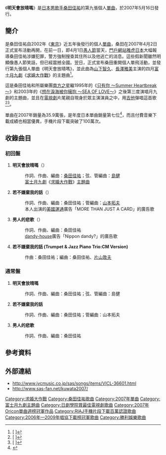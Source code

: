 {{Infobox Single
|Name           = 明天會放晴嗎<br />{{lang|ja|明日晴れるかな}}
|Cover          = 明日晴れるかな.jpg
|Artist         = [[桑田佳祐|桑田佳祐]]
|Album          =
|Released       = 2007年5月16日
|Format         = 12cm [[CD|CD]]<br/>12英寸[[黑膠唱片|黑膠唱片]]
|Recorded       = 2006年12月—2007年3月
|Genre          = [[搖滾樂|搖滾]]
|Length         = 14分48秒（初回盤）<br />13分33秒（通常盤）
|Label          = [[Victor_TAISHITA|Victor TAISHITA]]/<br />[[SPEEDSTAR_RECORDS|SPEEDSTAR RECORDS]]
|Writer         = [[桑田佳祐|桑田佳祐]]
|Producer       = [[桑田佳祐|桑田佳祐]]
|Certification  = *白金（[[日本唱片協會|日本唱片協會]]）
*双白金（手機全曲下載，[[日本唱片協會|日本唱片協會]] 2019年2月）
*Million（手機片段下載，[[日本唱片協會|日本唱片協會]]）
|Chart position = *週間最高排行第1位（[[Oricon|Oricon]]）
*週間最高排行第1位（[[COUNT_DOWN_TV|CDTV]]）
*2007年度年間排行第7位（[[Oricon|Oricon]]）
*2007年度年間排行第2位（[[DHC|DHC]] [[DHC_COUNTDOWN_jp|COUNTDOWN JAPAN]]）
|Last single    = [[東京_(桑田佳祐單曲)|東京]]<br />（2002年）
|This single    = '''明天會放晴嗎''' <br />（2007年）
|Next single    = [[聽風的詩篇|聽風的詩篇]]<br />（2007年）
}}
{{japanese|japanese=明日晴れるかな|kana=あした はれるかな|romaji=Ashita Harerukana}}
《'''明天會放晴嗎'''》是[[日本|日本]][[男歌手|男歌手]][[桑田佳祐|桑田佳祐]]的第九張個人[[單曲|單曲]]，於2007年5月16日發行。

== 簡介 ==
是桑田佳祐自2002年《[[東京_(桑田佳祐單曲)|東京]]》近五年後發行的個人[[單曲|單曲]]，桑田在2007年4月2日正式宣布活動再開，在前一日，即4月1日[[愚人節|愚人節]]當天，[[門戶網站|門戶網站]][[雅虎日本|雅虎日本]]大幅報導桑田佳祐涉嫌犯罪，警方強制搜查其住所以及他逃亡的消息。這些假新聞雖然明顯像愚人節笑話，但已經震撼全國。翌日，正式宣布桑田重開個人單飛活動，並發行第九張個人單曲《明天會放晴嗎》，並此曲為[[山下智久|山下智久]]、[[長澤雅美|長澤雅美]]主演的四月[[富士電視台|富士]][[富士電視台週一晚間九點連續劇|月九劇]]《[[求婚大作戰|求婚大作戰]]》的主題曲<ref>[{{Cite web |url=http://www.rbbtoday.com/article/2007/04/02/40323.html |script-title=ja:日本中を震撼させた桑田佳祐、強制捜査の真相とは |accessdate=2010-08-01 |archive-date=2010-04-05 |archive-url=https://web.archive.org/web/20100405013633/http://www.rbbtoday.com/article/2007/04/02/40323.html |dead-url=no }} {{lang|ja|日本中を震撼させた桑田佳祐、強制捜査の真相とは}}]</ref>。

這是桑田佳祐和所屬樂團[[南方之星|南方之星]]繼1995年的《[[只有你_～Summer_Heartbreak～|只有你 ～Summer Heartbreak～]]》和2003年的《[[想在淚海被你擁抱_～SEA_OF_LOVE～|想在淚海被你擁抱 ～SEA OF LOVE～]]》之後第三度演唱月九劇的主題曲，並且在[[日劇|電視劇]]片尾親自現身於眾主演演員之中，用[[吉他|吉他]]彈唱這首歌<ref>[{{Cite web |url=http://news.livedoor.com/article/detail/3103850/ |script-title=ja:桑田佳祐、山下智久と長澤まさみと共演 |accessdate=2010-08-01 |archive-date=2016-03-04 |archive-url=https://web.archive.org/web/20160304221421/http://news.livedoor.com/article/detail/3103850/ |dead-url=no }} {{lang|ja|桑田佳祐、山下智久と長澤まさみと共演}}]</ref><ref>[{{Cite web |url=http://www.barks.jp/news/?id=1000030779 |script-title=ja:桑田佳祐、月9で山下智久、長澤まさみと共演 |accessdate=2010-08-01 |archive-date=2012-02-07 |archive-url=https://web.archive.org/web/20120207124552/http://www.barks.jp/news/?id=1000030779 |dead-url=no }} {{lang|ja|桑田佳祐、月9で山下智久、長澤まさみと共演}}]</ref>。

單曲在2007年銷量為35.9萬張，是年度日本單曲銷量第七位<ref>{{Cite web |url=http://www.musictvprogram.com/corner-ranking-2007.html |script-title=ja:2007年間シングルランキング TOP100 |access-date=2010-08-01 |archive-url=https://web.archive.org/web/20100413151814/http://www.musictvprogram.com/corner-ranking-2007.html |archive-date=2010-04-13 |dead-url=yes }}</ref>，而且付費音樂下載成績也相當優異，手機片段下載突破了100萬次。

== 收錄曲目 ==
=== 初回盤 ===
# '''明天會放晴嗎'''（{{lang|ja|明日晴れるかな}}）
#:作詞、作曲、編曲：[[桑田佳祐|桑田佳祐]]；弦、管編曲：[[島健|島健]]
#:[[富士電視台|富士]][[富士電視台週一晚間九點連續劇|月九劇]]《[[求婚大作戰|求婚大作戰]]》[[主題曲|主題曲]]
# '''若不嫌棄我的話'''（{{lang|ja|こんな僕で良かったら}}）
#:作詞、作曲、編曲：桑田佳祐；管編曲：[[山本拓夫|山本拓夫]]
#:本人出演的[[美國運通|美國運通]]廣告「MORE THAN JUST A CARD」的廣告歌
# '''男人的悲歌'''（{{lang|ja|男達の挽歌(エレジー)}}）
#:作詞、作曲、編曲：桑田佳祐
#:[[dandy-house|dandy-house]]廣告「Nippon dandy?」的廣告歌
# '''若不嫌棄我的話 (Trumpet & Jazz Piano Trio:CM Version)'''
#:作曲：桑田佳祐；編曲：桑田佳祐、[[片山敦夫|片山敦夫]]

=== 通常盤 ===
# '''明天會放晴嗎'''
#:作詞、作曲、編曲：桑田佳祐；弦、管編曲：島健
# '''若不嫌棄我的話'''
#:作詞、作曲、編曲：桑田佳祐；管編曲：山本拓夫
# '''男人的悲歌'''
#:作詞、作曲、編曲：桑田佳祐

== 參考資料 ==
{{reflist}}

== 外部連結 ==
*http://www.jvcmusic.co.jp/sas/songs/items/VICL-36601.html {{Wayback|url=http://www.jvcmusic.co.jp/sas/songs/items/VICL-36601.html |date=20100621095114 }}
*http://www.sas-fan.net/kuwata2007/ {{Wayback|url=http://www.sas-fan.net/kuwata2007/ |date=20100201173235 }}

{{桑田佳祐}}
{{富士月九劇主題曲2000年代後半部}}
{{日劇學院賞最佳電視劇歌曲}}
{{Oricon單曲週榜冠軍 (2007年)|2007年5月28日}}
{{2006年至2009年唱協下載榜冠軍|2007年5月}}

{{DEFAULTSORT:Ashita Harerukana}}
[[Category:求婚大作戰|Category:求婚大作戰]]
[[Category:桑田佳祐歌曲|Category:桑田佳祐歌曲]]
[[Category:2007年單曲|Category:2007年單曲]]
[[Category:富士月九劇主題曲|Category:富士月九劇主題曲]]
[[Category:日劇學院賞最佳電視劇歌曲|Category:日劇學院賞最佳電視劇歌曲]]
[[Category:2007年Oricon單曲週榜冠軍作品|Category:2007年Oricon單曲週榜冠軍作品]]
[[Category:RIAJ手機片段下載百萬認證歌曲|Category:RIAJ手機片段下載百萬認證歌曲]]
[[Category:2006年—2009年唱協下載榜冠軍歌曲|Category:2006年—2009年唱協下載榜冠軍歌曲]]
[[Category:勝利娛樂歌曲|Category:勝利娛樂歌曲]]